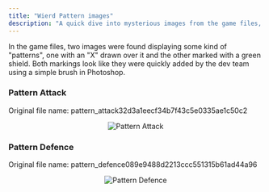 ```yaml
---
title: "Wierd Pattern images"
description: "A quick dive into mysterious images from the game files, featuring two patterns marked with rough edits that hint at developer intentions."
---
```


In the game files, two images were found displaying some kind of "patterns", one with an "X" drawn over it and the other marked with a green shield.
Both markings look like they were quickly added by the dev team using a simple brush in Photoshop.

### Pattern Attack

Original file name: pattern_attack32d3a1eecf34b7f43c5e0335ae1c50c2

<div align="center">

![Pattern Attack](https://raw.githubusercontent.com/ThatSINEWAVE/pcw-bughunters/refs/heads/main/images/datamining/Pattern%20Images/pattern_attack32d3a1eecf34b7f43c5e0335ae1c50c2.png)

</div>

### Pattern Defence

Original file name: pattern_defence089e9488d2213ccc551315b61ad44a96

<div align="center">

![Pattern Defence](https://raw.githubusercontent.com/ThatSINEWAVE/pcw-bughunters/refs/heads/main/images/datamining/Pattern%20Images/pattern_defence089e9488d2213ccc551315b61ad44a96.png)

</div>